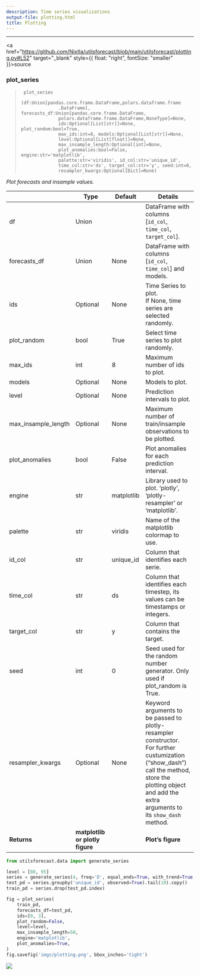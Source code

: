 ```yaml
---
description: Time series visualizations
output-file: plotting.html
title: Plotting
---
```



------------------------------------------------------------------------

<a
href="https://github.com/Nixtla/utilsforecast/blob/main/utilsforecast/plotting.py#L52"
target="_blank" style={{ float: "right", fontSize: "smaller" }}>source</a>

### plot_series

> ``` text
>  plot_series
>               (df:Union[pandas.core.frame.DataFrame,polars.dataframe.frame
>               .DataFrame], forecasts_df:Union[pandas.core.frame.DataFrame,
>               polars.dataframe.frame.DataFrame,NoneType]=None,
>               ids:Optional[List[str]]=None, plot_random:bool=True,
>               max_ids:int=8, models:Optional[List[str]]=None,
>               level:Optional[List[float]]=None,
>               max_insample_length:Optional[int]=None,
>               plot_anomalies:bool=False, engine:str='matplotlib',
>               palette:str='viridis', id_col:str='unique_id',
>               time_col:str='ds', target_col:str='y', seed:int=0,
>               resampler_kwargs:Optional[Dict]=None)
> ```

*Plot forecasts and insample values.*

|                     | **Type**                        | **Default** | **Details**                                                                                                                                                                                                        |
|------|------------------|-------------------------|-------------------------|
| df                  | Union                           |             | DataFrame with columns \[`id_col`, `time_col`, `target_col`\].                                                                                                                                                     |
| forecasts_df        | Union                           | None        | DataFrame with columns \[`id_col`, `time_col`\] and models.                                                                                                                                                        |
| ids                 | Optional                        | None        | Time Series to plot.<br/>If None, time series are selected randomly.                                                                                                                                                |
| plot_random         | bool                            | True        | Select time series to plot randomly.                                                                                                                                                                               |
| max_ids             | int                             | 8           | Maximum number of ids to plot.                                                                                                                                                                                     |
| models              | Optional                        | None        | Models to plot.                                                                                                                                                                                                    |
| level               | Optional                        | None        | Prediction intervals to plot.                                                                                                                                                                                      |
| max_insample_length | Optional                        | None        | Maximum number of train/insample observations to be plotted.                                                                                                                                                       |
| plot_anomalies      | bool                            | False       | Plot anomalies for each prediction interval.                                                                                                                                                                       |
| engine              | str                             | matplotlib  | Library used to plot. ‘plotly’, ‘plotly-resampler’ or ‘matplotlib’.                                                                                                                                                |
| palette             | str                             | viridis     | Name of the matplotlib colormap to use.                                                                                                                                                                            |
| id_col              | str                             | unique_id   | Column that identifies each serie.                                                                                                                                                                                 |
| time_col            | str                             | ds          | Column that identifies each timestep, its values can be timestamps or integers.                                                                                                                                    |
| target_col          | str                             | y           | Column that contains the target.                                                                                                                                                                                   |
| seed                | int                             | 0           | Seed used for the random number generator. Only used if plot_random is True.                                                                                                                                       |
| resampler_kwargs    | Optional                        | None        | Keyword arguments to be passed to plotly-resampler constructor.<br/>For further custumization (“show_dash”) call the method,<br/>store the plotting object and add the extra arguments to<br/>its `show_dash` method. |
| **Returns**         | **matplotlib or plotly figure** |             | **Plot’s figure**                                                                                                                                                                                                  |

```python
from utilsforecast.data import generate_series
```


```python
level = [80, 95]
series = generate_series(4, freq='D', equal_ends=True, with_trend=True, n_models=2, level=level)
test_pd = series.groupby('unique_id', observed=True).tail(10).copy()
train_pd = series.drop(test_pd.index)
```


```python
fig = plot_series(
    train_pd,
    forecasts_df=test_pd,
    ids=[0, 3],
    plot_random=False,
    level=level,    
    max_insample_length=50,
    engine='matplotlib',
    plot_anomalies=True,
)
fig.savefig('imgs/plotting.png', bbox_inches='tight')
```

![](/utilsforecast/imgs/plotting.png)

